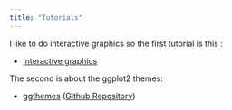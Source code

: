 ```yaml
---
title: "Tutorials"
---
```


I like to do interactive graphics so the first tutorial is this : 

* [Interactive graphics](https://github.com/Elizemiku/Interactive-Graphics)

  
The second is about the ggplot2 themes:
 
* <a href="tutorials-r/ggthemes.html" target="_blank">ggthemes</a> 
([Github Repository](https://github.com/Elizemiku/my-ggthemes))



